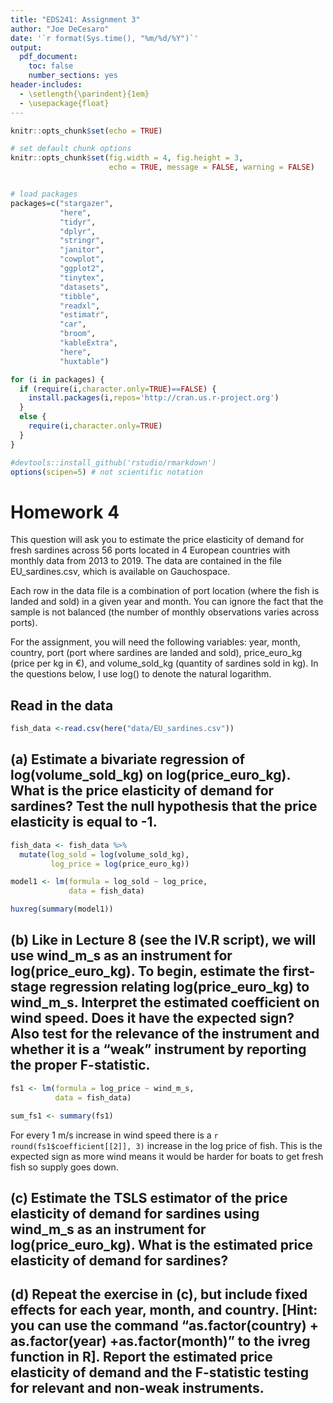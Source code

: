 ```yaml
---
title: "EDS241: Assignment 3"
author: "Joe DeCesaro"
date: '`r format(Sys.time(), "%m/%d/%Y")`'
output: 
  pdf_document:
    toc: false
    number_sections: yes
header-includes:
  - \setlength{\parindent}{1em}
  - \usepackage{float}
---
```


```r
knitr::opts_chunk$set(echo = TRUE)
```

```r

# set default chunk options
knitr::opts_chunk$set(fig.width = 4, fig.height = 3, 
                      echo = TRUE, message = FALSE, warning = FALSE)


# load packages
packages=c("stargazer", 
           "here", 
           "tidyr", 
           "dplyr",
           "stringr", 
           "janitor", 
           "cowplot", 
           "ggplot2", 
           "tinytex", 
           "datasets", 
           "tibble", 
           "readxl", 
           "estimatr", 
           "car", 
           "broom", 
           "kableExtra", 
           "here", 
           "huxtable")

for (i in packages) {
  if (require(i,character.only=TRUE)==FALSE) {
    install.packages(i,repos='http://cran.us.r-project.org')
  }
  else {
    require(i,character.only=TRUE)
  }
}

#devtools::install_github('rstudio/rmarkdown')
options(scipen=5) # not scientific notation

```


# Homework 4

\noindent This question will ask you to estimate the price elasticity of demand for fresh sardines across 56 ports located in 4 European countries with monthly data from 2013 to 2019. The data are contained in the file EU_sardines.csv, which is available on Gauchospace.

\noindent Each row in the data file is a combination of port location (where the fish is landed and sold) in a given year and month. You can ignore the fact that the sample is not balanced (the number of monthly observations varies across ports).

\noindent For the assignment, you will need the following variables: year, month, country, port (port where sardines are landed and sold), price_euro_kg (price per kg in €), and volume_sold_kg (quantity of sardines sold in kg). In the questions below, I use log() to denote the natural logarithm.

## Read in the data
```r
fish_data <-read.csv(here("data/EU_sardines.csv"))
```


## (a) Estimate a bivariate regression of log(volume_sold_kg) on log(price_euro_kg). What is the price elasticity of demand for sardines? Test the null hypothesis that the price elasticity is equal to -1.

```r
fish_data <- fish_data %>% 
  mutate(log_sold = log(volume_sold_kg),
         log_price = log(price_euro_kg))
```

```r
model1 <- lm(formula = log_sold ~ log_price,
             data = fish_data)

huxreg(summary(model1))
```


## (b) Like in Lecture 8 (see the IV.R script), we will use wind_m_s as an instrument for log(price_euro_kg). To begin, estimate the first-stage regression relating log(price_euro_kg) to wind_m_s. Interpret the estimated coefficient on wind speed. Does it have the expected sign? Also test for the relevance of the instrument and whether it is a “weak” instrument by reporting the proper F-statistic.

```r
fs1 <- lm(formula = log_price ~ wind_m_s,
          data = fish_data)

sum_fs1 <- summary(fs1)
```

\noindent For every 1 m/s increase in wind speed there is a `r round(fs1$coefficient[[2]], 3)` increase in the log price of fish. This is the expected sign as more wind means it would be harder for boats to get fresh fish so supply goes down.



## (c) Estimate the TSLS estimator of the price elasticity of demand for sardines using wind_m_s as an instrument for log(price_euro_kg). What is the estimated price elasticity of demand for sardines?

## (d) Repeat the exercise in (c), but include fixed effects for each year, month, and country. [Hint: you can use the command “as.factor(country) + as.factor(year) +as.factor(month)” to the ivreg function in R]. Report the estimated price elasticity of demand and the F-statistic testing for relevant and non-weak instruments.